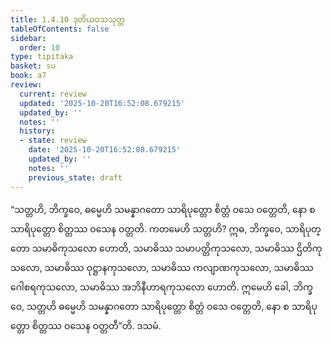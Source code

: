 ```yaml
---
title: 1.4.10 ဒုတိယဝသသုတ္တ
tableOfContents: false
sidebar:
  order: 10
type: tipitaka
basket: su
book: a7
review:
  current: review
  updated: '2025-10-20T16:52:08.679215'
  updated_by: ''
  notes: ''
  history:
  - state: review
    date: '2025-10-20T16:52:08.679215'
    updated_by: ''
    notes: ''
    previous_state: draft
---
```



<DynamicBreadcrumb />


<ReviewStatus review={frontmatter.review} showDetails={true} />

<HypothesisAnnotation frontmatter={frontmatter} />

<Division number="41" book="a7" e="ch" v="16" p="423">

<Paragraph number="207" book="a7">
“သတ္တဟိ, ဘိက္ခဝေ, ဓမ္မေဟိ သမန္နာဂတော သာရိပုတ္တော စိတ္တံ ဝသေ ဝတ္တေတိ, နော စ သာရိပုတ္တော စိတ္တဿ ဝသေန ဝတ္တတိ. ကတမေဟိ သတ္တဟိ? ဣဓ, ဘိက္ခဝေ, သာရိပုတ္တော သမာဓိကုသလော ဟောတိ, သမာဓိဿ သမာပတ္တိကုသလော, သမာဓိဿ ဌိတိကုသလော, သမာဓိဿ ဝုဋ္ဌာနကုသလော, သမာဓိဿ ကလျာဏကုသလော, သမာဓိဿ ဂေါစရကုသလော, သမာဓိဿ အဘိနီဟာရကုသလော ဟောတိ. ဣမေဟိ ခေါ, ဘိက္ခဝေ, သတ္တဟိ ဓမ္မေဟိ သမန္နာဂတော သာရိပုတ္တော စိတ္တံ ဝသေ ဝတ္တေတိ, နော စ သာရိပုတ္တော စိတ္တဿ ဝသေန ဝတ္တတီ”တိ.

</Paragraph>
</Division>

<Paragraph number="208" type="center" book="a7">
ဒသမံ.
</Paragraph>